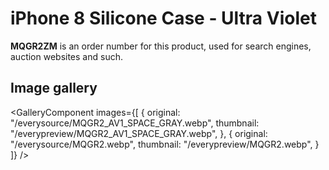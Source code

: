 
# iPhone 8 Silicone Case - Ultra Violet

<Callout type='info' emoji='👉🏻'>**MQGR2ZM** is an order number for this product, used for search engines, auction websites and such.</Callout>

## Image gallery

<GalleryComponent
    images={[
      {
        original: "/everysource/MQGR2_AV1_SPACE_GRAY.webp",
        thumbnail: "/everypreview/MQGR2_AV1_SPACE_GRAY.webp",
      },
      {
        original: "/everysource/MQGR2.webp",
        thumbnail: "/everypreview/MQGR2.webp",
      }
    ]}
  />
